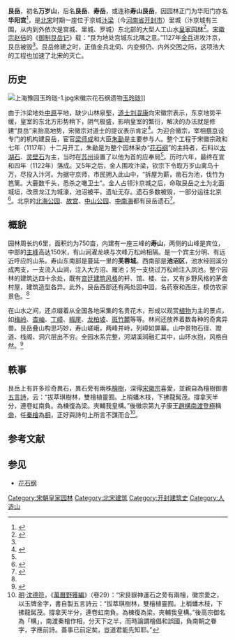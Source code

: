 {{distinguish|艮山门}}
'''艮岳'''，初名'''万岁山'''，后名'''艮岳'''、'''寿岳'''，或连称'''寿山艮岳'''，因园林正门为华阳门亦名'''华阳宫'''<ref name="yls">{{cite web|url=http://www.kepu.net.cn/gb/civilization/gardens/course/cou111.html|title=北宋山水宫苑|publisher=整个科普博览|date=|language=zh-hans|access-date=2011-08-11|archive-date=2020-12-18|archive-url=https://web.archive.org/web/20201218154554/http://www.kepu.net.cn/gb/civilization/gardens/course/cou111.html|dead-url=no}}</ref>，是[[北宋|北宋]]时期一座位于京城[[汴梁|汴梁]]（今[[河南省|河南省]][[开封市|开封市]]）里城（汴京城有三围，从内到外依次是宫城、里城、罗城）东北部的大型人工山水[[皇家园林|皇家园林]]<ref name="lsgy">{{cite web|url=http://www.jyb.cn/cm/jycm/beijing/zgjyb/4b/t20081031_204232.htm|title=艮岳兴衰|publisher=《中国教育报》|date=2008年10月31日|language=zh-hans|deadurl=yes|archiveurl=https://web.archive.org/web/20100304125918/http://www.jyb.cn/cm/jycm/beijing/zgjyb/4b/t20081031_204232.htm|archivedate=2010年3月4日|df=|access-date=2011年8月11日}}</ref>。[[宋徽宗赵佶|宋徽宗赵佶]]的《[[御制艮岳记|御制艮岳记]]》载：“艮为地处宫城东北隅之意。”1127年[[金代|金兵]]进攻汴京，艮岳被毁<ref name="yls"/>。艮岳修建之时，正值金兵北伺、内变频仍、内外交困之际，这项浩大的工程也加速了北宋的灭亡。

== 历史 ==
[[File:上海豫园玉玲珑-1.jpg|thumb]]宋徽宗花石纲遗物[[玉玲珑|玉玲珑]]]]

由于汴梁地处[[中原|中原]]平地，缺少山林泉壑，[[道士|道士]][[刘混康|刘混康]]向宋徽宗表示，东京地势平缓，皇室的东北方形势稍下，阴气极盛，影响皇室的繁衍，解决的办法就是修建“艮岳”来抬高地势，宋徽宗对道士的提议表示肯定<ref>{{cite web|url=http://www.china.com.cn/aboutchina/zhuanti/lddw/2007-11/30/content_9323689.htm|title=宋徽宗兴建“艮岳”引发社会危机|publisher=中国网|date=2007-11-30|language=zh-hans|access-date=2011-08-11|archive-date=2020-08-11|archive-url=https://web.archive.org/web/20200811043147/http://www.china.com.cn/aboutchina/zhuanti/lddw/2007-11/30/content_9323689.htm|dead-url=no}}</ref>。为迎合徽宗，宰相[[蔡京|蔡京]]设专门的机构建艮岳，宦官[[梁师成|梁师成]]和大臣[[朱勔|朱勔]]是主要参与人。整个工程于宋徽宗政和七年（1117年）十二月开工，朱勔是为整个园林采办“[[花石纲|花石纲]]”的主持者，石料以[[太湖|太湖石]]、[[灵璧|灵壁石]]为主，当时在[[苏州|苏州]]设置了以他为首的应奉局<ref name="lsgy"/>。历时六年，最终在宣和四年（1122年）落成。又5年之后，金人围攻汴梁，钦宗下令取万岁山禽鸟十万，尽投入汴河。为据守京师，市民拥入此山中，“拆屋为薪，凿石为池，伐竹为笆篱。大鹿数千头，悉杀之噉卫士”。金人占领汴京城之后，命取艮岳之土为北面城垣，改景龙江为城濠，池沼被平，遗址无存。遗石多数被毁，一部分运往北京<ref>{{cite web|url=http://new.kfta.cn/article/?621cde51319.html|title=千年遗恨话艮岳|publisher=开封旅游网|date=2010-12-29|language=zh-hans|deadurl=yes|archiveurl=https://web.archive.org/web/20110202145316/http://new.kfta.cn/article/?621cde51319.html|archivedate=2011-02-02|access-date=2011-08-11}}</ref>。北京的[[北海公园|北海公园]]、[[故宫|故宫]]、[[北京中山公园|中山公园]]、[[中南海|中南海]]都有艮岳遗石<ref>{{cite web|url=http://www.dahe.cn/wenhua/ycsl/t20071123_1209348.htm|title=艮岳奇石归何处|publisher=大河网-大河报|date=2007年11月23日|language=zh-hans|access-date=2011年8月12日|archive-date=2020年8月11日|archive-url=https://web.archive.org/web/20200811043153/http://www.dahe.cn/wenhua/ycsl/t20071123_1209348.htm|dead-url=no}}</ref>。

== 概貌 ==
园林周长约6里，面积约为750亩，内建有一座三峰的'''寿山'''，两侧的山峰是宾位，中部的[[主峰|主峰]]高达150米，有山涧濯龙峡与次峰万松岭相隔。是一个宾主分明、有远近呼应的山系。寿山东南部是蔓延一里的'''芙蓉城'''。西南部是'''池沼区'''，池水经回溪分成两支，一支流入山涧，注入大方沼、雁池；另一支绕过万松岭注入凤池。整个园林的建筑达四十余处，既有[[宫廷|宫廷建筑风格]]的轩、馆、楼、台，又有乡野风格的茅舍村屋，建筑造型各异。此外，艮岳西部还有两处园中园，名药寮和西庄，模仿农家景色。<ref name="gkgy"/>

在山水之间，还点缀着从全国各地采集的名贵花木，形成以观赏[[植物|植物]]为主的景点，如[[梅岭|梅岭]]、[[杏岫|杏岫]]、[[丁嶂|丁嶂]]、[[椒崖|椒崖]]、[[龙柏坡|龙柏坡]]、[[斑竹麓|斑竹麓]]等等。林间还放养着数各种的奇禽异兽。艮岳叠山构思巧妙，寿山嵯峨，两峰并峙，列嶂如屏幕。山中景物石径、蹬道、栈阁、洞穴层出不穷。全园水系完整，河湖溪涧融汇其中，山环水抱，风格自然。<ref name="gkgy">{{cite web|url=http://www1.china.com.cn/chinese/zhuanti/gujian/479438.htm|title=艮岳|publisher=中国网|date=2004年1月|language=zh-hans|access-date=2011-08-11|archive-url=https://web.archive.org/web/20130604025812/http://www.china.com.cn/chinese/zhuanti/gujian/479438.htm|archive-date=2013-06-04|dead-url=yes}}</ref>

==軼事==
艮岳上有許多珍奇異石，異石旁有兩株[[檜樹|檜樹]]，深得[[宋徽宗|宋徽宗]]喜愛，並親自為檜樹御書[[五言詩|五言詩]]，云：“拔萃琪樹林，雙檜植靈囿。上梢蟠木枝，下拂龍髯茂。撐拿天半分，連卷虹南負。為棟復為梁。夾輔我皇構。”後徽宗第九子康王[[趙構|趙構]][[建炎南渡|南渡]][[登極|登極]]稱[[宋朝君主列表|帝]]，任[[秦檜|秦檜]]為[[同平章事|相]]，正好與詩句上所言不謀而合<ref>[[明|明]]·[[沈德符|沈德符]]，《[[萬曆野獲編|萬曆野獲編]]》（卷29）：“宋艮嶽神運石之旁有兩檜，徽宗愛之，以玉牌金字，書自製五言詩云：“拔萃琪樹林，雙檜植靈囿。上梢蟠木枝，下拂龍髯茂。撐拿天半分，連卷虹南負。為棟復為梁。夾輔我皇構。”後高宗御名為「構」，南渡秦檜作相，分天下之半，而時論謂檜倡和誤國，負南朝之眷字，字應前詩。蓋事已前定矣，豈道君能先知耶。”</ref>。

== 参考文献 ==
{{Reflist|2}}

== 参见 ==
* [[花石纲|花石纲]]

[[Category:宋朝皇家园林|Category:宋朝皇家园林]]
[[Category:北宋建筑|Category:北宋建筑]]
[[Category:开封建筑史|Category:开封建筑史]]
[[Category:人造山|Category:人造山]]